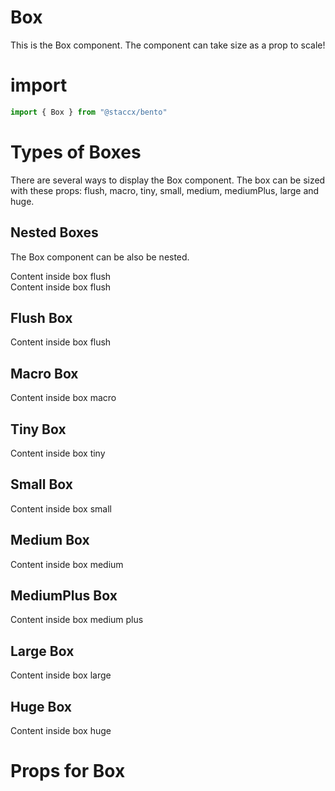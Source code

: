 
<Meta title="Components|Layout/Box" component={Box} />

# Box
This is the Box component. The component can take size as a prop to scale!

# import

```javascript
import { Box } from "@staccx/bento"
```

# Types of Boxes
There are several ways to display the Box component. The box can be sized with these props: flush, macro, tiny, small, medium, mediumPlus, large and huge.

## Nested Boxes
The Box component can be also be nested.

<Preview>
  <Story name="Nested box">
    <Box size="flush">
        <div style={{ backgroundColor: "#38618C", padding: 24, color: "white" }}>
        Content inside box flush
            <Box size="macro">
                <div style={{ backgroundColor: "#35A7FF", padding: 24, color: "white" }}>
                    Content inside box flush
                </div>
            </Box>
        </div>
    </Box>
  </Story>
</Preview>

## Flush Box

<Preview>
  <Story name="Flush">
    <Box size="flush">
        <div style={{ backgroundColor: "#38618C", padding: 24, color: "white" }}>
        Content inside box flush
        </div>
    </Box>
  </Story>
</Preview>

## Macro Box

<Preview>
  <Story name="Macro">
    <Box size="macro">
        <div style={{ backgroundColor: "#38618C", padding: 24, color: "white" }}>
        Content inside box macro
        </div>
    </Box>
  </Story>
</Preview>


## Tiny Box

<Preview>
  <Story name="Tiny">
    <Box size="tiny">
        <div style={{ backgroundColor: "#35A7FF", padding: 24 }}>
        Content inside box tiny
        </div>
    </Box>
  </Story>
</Preview>


## Small Box

<Preview>
  <Story name="Small">
    <Box size="small">
        <div style={{ backgroundColor: "#FFE74C", padding: 24 }}>
        Content inside box small
        </div>
    </Box>
  </Story>
</Preview>

## Medium Box

<Preview>
  <Story name="Medium">
    <Box size="medium">
        <div style={{ backgroundColor: "#38618C", padding: 24, color: "white" }}>
        Content inside box medium
        </div>
    </Box>
  </Story>
</Preview>

## MediumPlus Box

<Preview>
  <Story name="Medium plus">
    <Box size="mediumPlus">
        <div style={{ backgroundColor: "#FFE74C", padding: 24 }}>
        Content inside box medium plus
        </div>
    </Box>
  </Story>
</Preview>

## Large Box

<Preview>
<Story name="Large">
    <Box size="large">
        <div style={{ backgroundColor: "#38618C", padding: 24, color: "white" }}>
        Content inside box large
        </div>
    </Box>
  </Story>
</Preview>

## Huge Box

<Preview>
    <Story name="Huge">
        <Box size="huge">
            <div style={{ backgroundColor: "#35A7FF", padding: 24, color: "white" }}>
            Content inside box huge
            </div>
        </Box>
    </Story>
</Preview>

# Props for Box

<Props of={Box} />
